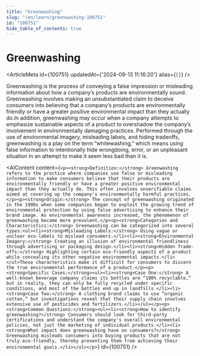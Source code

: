 ```yaml
---
title: "Greenwashing"
slug: "/en/learn/greenwashing-100751"
id: "100751"
hide_table_of_contents: true
---
```



# Greenwashing

<ArticleMeta id={100751} updatedAt={'2024-09-13 11:16:20'} alias={`[]`} />
<div className='border-solid border-b border-t-0 my-4 border-[var(--ifm-color-gray-300)]' />

Greenwashing is the process of conveying a false impression or misleading information about how a company’s products are environmentally sound. Greenwashing involves making an unsubstantiated claim to deceive consumers into believing that a company’s products are environmentally friendly or have a greater positive environmental impact than they actually do.In addition, greenwashing may occur when a company attempts to emphasize sustainable aspects of a product to overshadow the company’s involvement in environmentally damaging practices. Performed through the use of environmental imagery, misleading labels, and hiding tradeoffs, greenwashing is a play on the term “whitewashing,” which means using false information to intentionally hide wrongdoing, error, or an unpleasant situation in an attempt to make it seem less bad than it is.

<AIContent content={`<p><strong>Definition:</strong> Greenwashing refers to the practice where companies use false or misleading information to make consumers believe that their products are environmentally friendly or have a greater positive environmental impact than they actually do. This often involves unverifiable claims aimed at covering up the company's environmentally harmful practices.</p><p><strong>Origin:</strong> The concept of greenwashing originated in the 1980s when some companies began to exploit the growing trend of environmental protection by using false advertising to enhance their brand image. As environmental awareness increased, the phenomenon of greenwashing became more prevalent.</p><p><strong>Categories and Characteristics:</strong> Greenwashing can be categorized into several types:<ul><li><strong>Misleading Labels:</strong> Using vague or unclear eco-labels to mislead consumers.</li><li><strong>Environmental Imagery:</strong> Creating an illusion of environmental friendliness through advertising or packaging design.</li><li><strong>Hidden Trade-offs:</strong> Highlighting certain eco-friendly aspects of a product while concealing its other negative environmental impacts.</li></ul>These characteristics make it difficult for consumers to discern the true environmental performance of a product.</p><p><strong>Specific Cases:</strong><ul><li><strong>Case One:</strong> A well-known beverage company claims its bottles are “100% recyclable,” but in reality, they can only be fully recycled under specific conditions, and most of the bottles end up in landfills.</li><li><strong>Case Two:</strong> A clothing brand claims to use “organic cotton,” but investigations reveal that their supply chain involves extensive use of pesticides and fertilizers.</li></ul></p><p><strong>Common Questions:</strong><ul><li><strong>How to identify greenwashing?</strong> Consumers should look for third-party certifications and understand the company's overall environmental policies, not just the marketing of individual products.</li><li><strong>What impact does greenwashing have on consumers?</strong> Greenwashing misleads consumers into buying products that are not truly eco-friendly, thereby preventing them from achieving their environmental goals.</li></ul></p>`} id={100751} />
